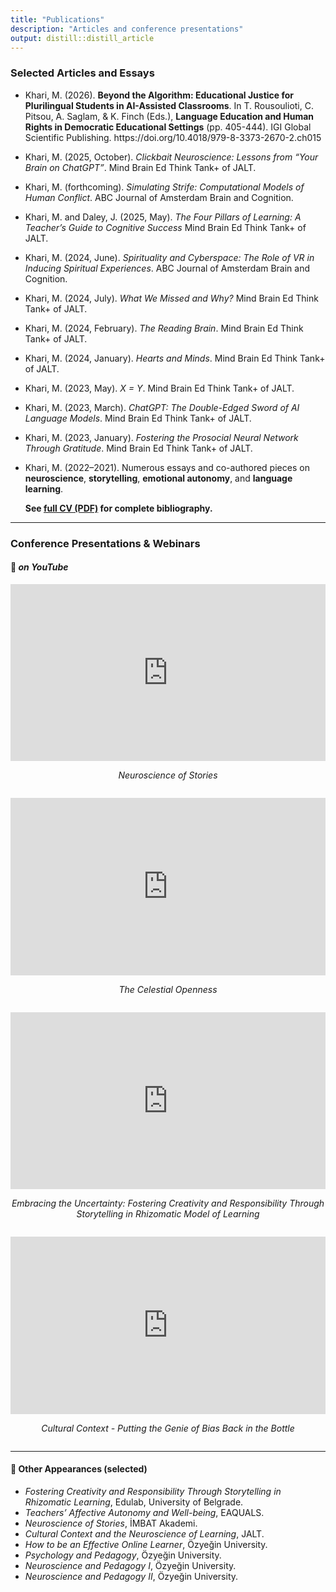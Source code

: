 ```yaml
---
title: "Publications"
description: "Articles and conference presentations"
output: distill::distill_article
---
```


### Selected Articles and Essays


- Khari, M. (2026). **Beyond the Algorithm: Educational Justice for Plurilingual Students in AI-Assisted Classrooms**. In T. Rousoulioti, C. Pitsou, A. Saglam, & K. Finch (Eds.), **Language Education and Human Rights in Democratic Educational Settings** (pp. 405-444). IGI Global Scientific Publishing. https://doi.org/10.4018/979-8-3373-2670-2.ch015
- Khari, M. (2025, October). *Clickbait Neuroscience: Lessons from “Your Brain on ChatGPT”*. Mind Brain Ed Think Tank+ of JALT.
- Khari, M. (forthcoming). *Simulating Strife: Computational Models of Human Conflict*. ABC Journal of Amsterdam Brain and Cognition.
- Khari, M. and Daley, J. (2025, May). *The Four Pillars of Learning: A Teacher’s Guide to Cognitive Success* Mind Brain Ed Think Tank+ of JALT.
- Khari, M. (2024, June). *Spirituality and Cyberspace: The Role of VR in Inducing Spiritual Experiences*. ABC Journal of Amsterdam Brain and Cognition.
- Khari, M. (2024, July). *What We Missed and Why?* Mind Brain Ed Think Tank+ of JALT.
- Khari, M. (2024, February). *The Reading Brain*. Mind Brain Ed Think Tank+ of JALT.
- Khari, M. (2024, January). *Hearts and Minds*. Mind Brain Ed Think Tank+ of JALT.
- Khari, M. (2023, May). *X = Y*. Mind Brain Ed Think Tank+ of JALT.
- Khari, M. (2023, March). *ChatGPT: The Double-Edged Sword of AI Language Models*. Mind Brain Ed Think Tank+ of JALT.
- Khari, M. (2023, January). *Fostering the Prosocial Neural Network Through Gratitude*. Mind Brain Ed Think Tank+ of JALT.
- Khari, M. (2022–2021). Numerous essays and co-authored pieces on **neuroscience**, **storytelling**, **emotional autonomy**, and **language learning**.  


  **See <a href="static/cv.pdf" target="_blank">full CV (PDF)</a> for complete bibliography.**

---

### Conference Presentations & Webinars

#### 🎥 *on YouTube*

<div style="position:relative; padding-bottom:56.25%; height:0; overflow:hidden; margin-bottom:0.5em;">
  <iframe src="https://www.youtube.com/embed/78VlsATYm-0"
          style="position:absolute; top:0; left:0; width:100%; height:100%;"
          frameborder="0" allowfullscreen>
  </iframe>
</div>
<p style="text-align:center; margin-bottom:2em;"><em>Neuroscience of Stories</em></p>

<div style="position:relative; padding-bottom:56.25%; height:0; overflow:hidden; margin-bottom:0.5em;">
  <iframe src="https://www.youtube.com/embed/_FT-gagz_y4"
          style="position:absolute; top:0; left:0; width:100%; height:100%;"
          frameborder="0" allowfullscreen>
  </iframe>
</div>
<p style="text-align:center; margin-bottom:2em;"><em>The Celestial Openness</em></p>

<div style="position:relative; padding-bottom:56.25%; height:0; overflow:hidden; margin-bottom:0.5em;">
  <iframe src="https://www.youtube.com/embed/fJL85tWtlRs?start=1448"
          style="position:absolute; top:0; left:0; width:100%; height:100%;"
          frameborder="0" allowfullscreen>
  </iframe>
</div>
<p style="text-align:center; margin-bottom:2em;"><em>Embracing the Uncertainty: Fostering Creativity and Responsibility Through Storytelling in Rhizomatic Model of Learning</em></p>

<div style="position:relative; padding-bottom:56.25%; height:0; overflow:hidden; margin-bottom:0.5em;">
  <iframe src="https://www.youtube.com/embed/9wiU38c6wYE?start=3"
          style="position:absolute; top:0; left:0; width:100%; height:100%;"
          frameborder="0"
          allow="accelerometer; autoplay; clipboard-write; encrypted-media; gyroscope; picture-in-picture"
          allowfullscreen>
  </iframe>
</div>
<p style="text-align:center; margin-bottom:2em;"><em>Cultural Context - Putting the Genie of Bias Back in the Bottle</em></p>




---

#### 📣 Other Appearances (selected)

- *Fostering Creativity and Responsibility Through Storytelling in Rhizomatic Learning*, Edulab, University of Belgrade.
- *Teachers’ Affective Autonomy and Well-being*, EAQUALS.
- *Neuroscience of Stories*, İMBAT Akademi.
- *Cultural Context and the Neuroscience of Learning*, JALT.
- *How to be an Effective Online Learner*,  Özyeğin University.
- *Psychology and Pedagogy*, Özyeğin University.
- *Neuroscience and Pedagogy I*, Özyeğin University.
- *Neuroscience and Pedagogy II*, Özyeğin University.

